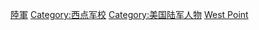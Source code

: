 [[Category:美國聯邦軍事院校校友|陸軍]]
[[Category:西点军校|Category:西点军校]]
[[Category:美国陆军人物|Category:美国陆军人物]]
[[Category:纽约州各高校校友|West Point]]